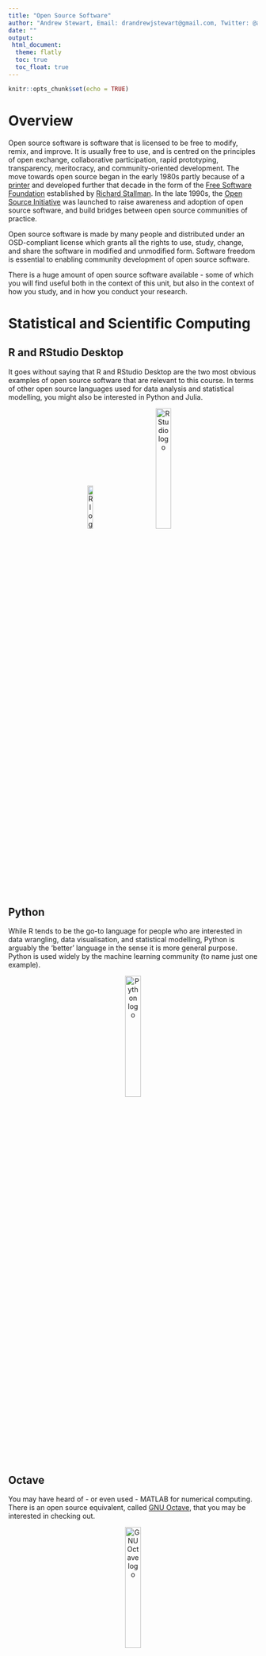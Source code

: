 ```yaml
---
title: "Open Source Software"
author: "Andrew Stewart, Email: drandrewjstewart@gmail.com, Twitter: @ajstewart_lang"
date: ""
output: 
 html_document:
  theme: flatly
  toc: true
  toc_float: true
---
```


```r
knitr::opts_chunk$set(echo = TRUE)
```

# Overview

Open source software is software that is licensed to be free to modify, remix, and improve. It is usually free to use, and is centred on the principles of open exchange, collaborative participation, rapid prototyping, transparency, meritocracy, and community-oriented development. The move towards open source began in the early 1980s partly because of a [printer](https://medium.com/@amogh/the-story-of-open-source-so-far-bfcb685d85a4) and developed further that decade in the form of the [Free Software Foundation](https://en.wikipedia.org/wiki/Free_Software_Foundation) established by [Richard Stallman](https://en.wikipedia.org/wiki/Richard_Stallman). In the late 1990s, the [Open Source Initiative](https://opensource.org) was launched to raise awareness and adoption of open source software, and build bridges between open source communities of practice. 

Open source software is made by many people and distributed under an OSD-compliant license which grants all the rights to use, study, change, and share the software in modified and unmodified form. Software freedom is essential to enabling community development of open source software.

There is a huge amount of open source software available - some of which you will find useful both in the context of this unit, but also in the context of how you study, and in how you conduct your research.

# Statistical and Scientific Computing
## R and RStudio Desktop
It goes without saying that R and RStudio Desktop are the two most obvious examples of open source software that are relevant to this course. In terms of other open source languages used for data analysis and statistical modelling, you might also be interested in Python and Julia. 

<center>

[![R logo](../images/r_logo.jpeg){width=15%}](https://www.r-project.org)&nbsp;&nbsp;&nbsp;&nbsp;&nbsp;&nbsp;&nbsp;&nbsp;&nbsp;&nbsp;&nbsp;&nbsp;[![RStudio logo](../images/RStudio-Logo-Flat.png){width=25%}](https://www.r-project.org)
</center>

## Python
While R tends to be the go-to language for people who are interested in data wrangling, data visualisation, and statistical modelling, Python is arguably the 'better' language in the sense it is more general purpose. Python is used widely by the machine learning community (to name just one example). 

<center>

[![Python logo](../images/python-logo-master-v3-TM.png){width=25%}](https://www.python.org)
</center>

## Octave
You may have heard of - or even used - MATLAB for numerical computing. There is an open source equivalent, called [GNU Octave](https://www.gnu.org/software/octave/), that you may be interested in checking out.

<center>

[![GNU Octave logo](../images/gnuoctave.jpg){width=25%}](https://www.gnu.org/software/octave/)
</center>

# Document Creation
Up until this time you've probably mainly used Microsoft Word for writing documents. [LibreOffice](https://www.libreoffice.org) is a great open source equivalent to the Microsoft Office suite and offers a huge range of applications for document writing, working with spreadsheets, and the creation of presentations.

<center>

[![Libre Office logo](../images/LibreOffice-6.4.png){width=25%}](https://www.libreoffice.org)

</center>

If you're interested in writing using [Markdown](https://www.markdownguide.org) (which is really easy to get to grips with), you might be interested in using [HackMD](https://opensource.com/article/19/7/enable-collaboration-hackmd). HackMD is a Markdown editor that critically allows you to write collaborative documents and presentations with others.

<center>

[![!HackMD logo](../images/hack_md.png){width=25%}](https://opensource.com/article/19/7/enable-collaboration-hackmd)
</center>

# Building Experiments
[PsychoPy](https://www.psychopy.org) offers a great open source solution to build experiments to collect human data, and via the companion hosting site [Pavlovia](https://pavlovia.org) provides an easy to use method for running the PsychoPy experiments online. PsychoPy has been around for a number of years and has lots of pre-built experiment templates that you can adapt as needs be. There is a great reference that describes the PsychoPy environment [here](https://link.springer.com/article/10.3758/s13428-018-01193-y).

<center>

[![PsychPy logo](../images/psychopyLogoOnlineStrap_h480.png){width=25%}](https://www.psychopy.org)&nbsp;&nbsp;&nbsp;&nbsp;&nbsp;&nbsp;&nbsp;&nbsp;&nbsp;&nbsp;&nbsp;&nbsp;[![Pavlovia logo](../images/pavlovia.png){width=25%}](https://pavlovia.org)
</center>

# Linux
One of the most widely used pieces of open source software is the Linux operating system. Rather than running your computer on Windows, or Mac OS, you could choose to run it using [Linux](https://www.linux.org). Linux runs the majority of the internet servers in world is becoming increasingly popular in academic settings. Linux refers to a bunch of open source Unix-like operating systems. It was developed and released by [Linus Torvalds](https://en.wikipedia.org/wiki/Linus_Torvalds) in 1991. 

<center>

[![Linux logo](../images/linux.jpg){width=25%}](https://www.linux.org)
</center>

Some of the most popular distributions of Linux are [Ubuntu](https://ubuntu.com) (which I have on one of my Macs), [Fedora](https://getfedora.org/en/workstation/download/), and [Debian](https://www.debian.org). If you really want to get into the computational side of research, it's important to start discovering the world of Linux.

<center>

[![Ubuntu logo](../images/ubuntu-logo112.png){width=20%}](https://ubuntu.com)[![Fedora logo](../images/Fedora-Logo.jpg){width=25%}]((https://getfedora.org/en/workstation/download/))[![Debian logo](../images/openlogo.ps.jpg){width=15%}](https://www.debian.org)
</center>

# More Reading
If you're interested in other examples of open source software, you might be interested in having a look at this list of open source alternatives on the [Tech Radar site](https://www.techradar.com/uk/best/best-open-source-software).


